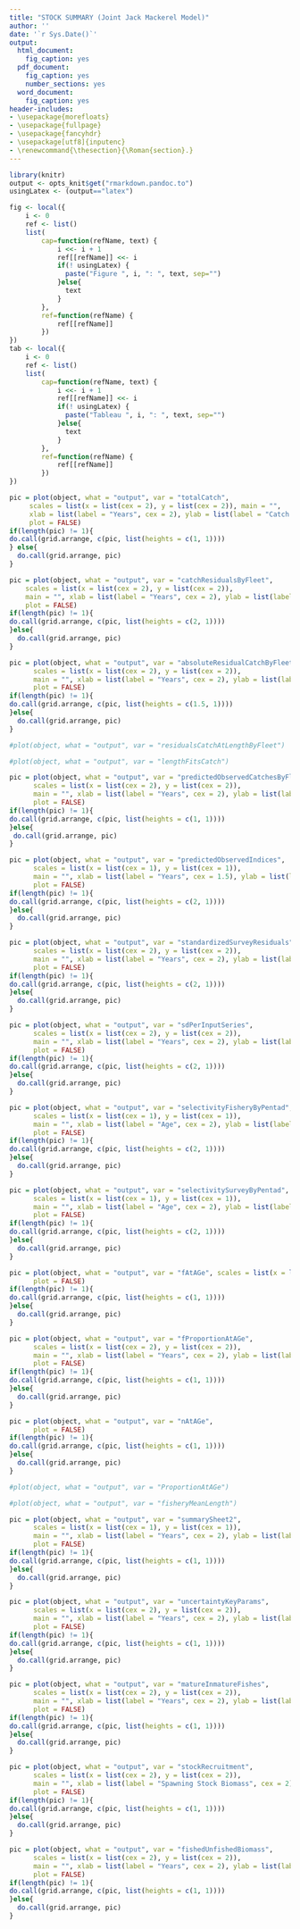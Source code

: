 ---
title: "STOCK SUMMARY (Joint Jack Mackerel Model)"
author: ''
date: '`r Sys.Date()`'
output:
  html_document:
    fig_caption: yes
  pdf_document:
    fig_caption: yes
    number_sections: yes
  word_document:
    fig_caption: yes
header-includes:
- \usepackage{morefloats}
- \usepackage{fullpage}
- \usepackage{fancyhdr}
- \usepackage[utf8]{inputenc}
- \renewcommand{\thesection}{\Roman{section}.}
---

```{r setup, cache=FALSE, include=FALSE}
library(knitr)
output <- opts_knit$get("rmarkdown.pandoc.to")
usingLatex <- (output=="latex") 

fig <- local({
    i <- 0
    ref <- list()
    list(
        cap=function(refName, text) {
            i <<- i + 1
            ref[[refName]] <<- i
            if(! usingLatex) {
              paste("Figure ", i, ": ", text, sep="")
            }else{
              text
            }
        },
        ref=function(refName) {
            ref[[refName]]
        })
})
tab <- local({
    i <- 0
    ref <- list()
    list(
        cap=function(refName, text) {
            i <<- i + 1
            ref[[refName]] <<- i
            if(! usingLatex) {
              paste("Tableau ", i, ": ", text, sep="")
            }else{
              text
            }
        },
        ref=function(refName) {
            ref[[refName]]
        })
})
```

\begin{centering}
\section{Fit of catch data}
\end{centering}
```{r echo=FALSE, fig.width = 15, fig.height = 14, fig.cap = fig$cap("object", "Total catch estimation over time."),  fig.pos='h', results='hide', warning=FALSE}
pic = plot(object, what = "output", var = "totalCatch", 
     scales = list(x = list(cex = 2), y = list(cex = 2)), main = "", 
     xlab = list(label = "Years", cex = 2), ylab = list(label = "Catch in kt", cex = 2), 
     plot = FALSE)
if(length(pic) != 1){
do.call(grid.arrange, c(pic, list(heights = c(1, 1))))  
} else{
  do.call(grid.arrange, pic)
}
```


```{r echo=FALSE, fig.width = 15, fig.height = 13, fig.cap = fig$cap("object", "Catch residuals by fleet"), fig.pos='h', results='hide', warning=FALSE}
pic = plot(object, what = "output", var = "catchResidualsByFleet",
    scales = list(x = list(cex = 2), y = list(cex = 2)), 
    main = "", xlab = list(label = "Years", cex = 2), ylab = list(label = "Residuals", cex = 2),
    plot = FALSE)
if(length(pic) != 1){
do.call(grid.arrange, c(pic, list(heights = c(2, 1)))) 
}else{
  do.call(grid.arrange, pic)
}
```


```{r echo=FALSE, fig.width = 15, fig.height = 13, fig.cap = fig$cap("object", "Absolute residuals by fleet"), fig.pos='h', results='hide', warning=FALSE}
pic = plot(object, what = "output", var = "absoluteResidualCatchByFleet",
      scales = list(x = list(cex = 2), y = list(cex = 2)), 
      main = "", xlab = list(label = "Years", cex = 2), ylab = list(label = "model - obs", cex = 2),
      plot = FALSE)
if(length(pic) != 1){
do.call(grid.arrange, c(pic, list(heights = c(1.5, 1))))  
}else{
  do.call(grid.arrange, pic)
}
```


```{r echo=FALSE, fig.width = 15, fig.height = 15, fig.cap = fig$cap("object", "..."), fig.pos='h', results='hide', warning=FALSE}
#plot(object, what = "output", var = "residualsCatchAtLengthByFleet")
```


```{r echo=FALSE, fig.width = 15, fig.height = 15, fig.cap = fig$cap("object", "Length compositions. Bars represent the observed data and dots represent the model fit and color codes correspond to cohorts."), fig.pos='h', results='hide', warning=FALSE}
#plot(object, what = "output", var = "lengthFitsCatch")
```


```{r echo=FALSE, fig.width = 15, fig.height = 15, fig.cap = fig$cap("object", "Predicted and observed catches by fleet"), fig.pos='h', results='hide', warning=FALSE}
pic = plot(object, what = "output", var = "predictedObservedCatchesByFleet",
      scales = list(x = list(cex = 2), y = list(cex = 2)), 
      main = "", xlab = list(label = "Years", cex = 2), ylab = list(label = "Thousands tons", cex = 2),
      plot = FALSE)
if(length(pic) != 1){
do.call(grid.arrange, c(pic, list(heights = c(1, 1))))  
}else{
 do.call(grid.arrange, pic) 
}
```


\newpage
\begin{centering}
\section{Fit of survey data}
\end{centering}
\vspace{2cm}
```{r echo=FALSE, fig.width = 12, fig.height = 11, fig.cap = fig$cap("object", "Model fit to different indices. Vertical bars represent 2 standard deviations around the observations."), fig.pos='h', results='hide', warning=FALSE}
pic = plot(object, what = "output", var = "predictedObservedIndices",
      scales = list(x = list(cex = 1), y = list(cex = 1)), 
      main = "", xlab = list(label = "Years", cex = 1.5), ylab = list(label = "Normalized index value", cex = 1.5),
      plot = FALSE)
if(length(pic) != 1){
do.call(grid.arrange, c(pic, list(heights = c(2, 1))))  
}else{
  do.call(grid.arrange, pic)
}

```


```{r echo=FALSE, fig.width = 12, fig.height = 15, fig.cap = fig$cap("object", "Standardized survey residuals"), fig.pos='h', results='hide', warning=FALSE}
pic = plot(object, what = "output", var = "standardizedSurveyResiduals",
      scales = list(x = list(cex = 2), y = list(cex = 2)), 
      main = "", xlab = list(label = "Years", cex = 2), ylab = list(label = "Log residuals", cex = 2),
      plot = FALSE)
if(length(pic) != 1){
do.call(grid.arrange, c(pic, list(heights = c(2, 1))))  
}else{
  do.call(grid.arrange, pic)
}

```


```{r echo=FALSE, fig.width = 12, fig.height = 15, fig.cap = fig$cap("object", "Standar deviation per input series"), fig.pos='h', results='hide', warning=FALSE}
pic = plot(object, what = "output", var = "sdPerInputSeries",
      scales = list(x = list(cex = 2), y = list(cex = 2)), 
      main = "", xlab = list(label = "Years", cex = 2), ylab = list(label = "SD", cex = 2),
      plot = FALSE)
if(length(pic) != 1){
do.call(grid.arrange, c(pic, list(heights = c(2, 1))))  
}else{
  do.call(grid.arrange, pic)
}

```

\newpage
\begin{centering}
\section{Fleet and Survey Sel and $F$}
\end{centering}
\vspace{2cm}
```{r echo=FALSE, fig.width = 12, fig.height = 11, fig.cap = fig$cap("object", "Estimates of selectivity by fishery over time. Each cell represents a 5-year period."), fig.pos='h', results='hide', warning=FALSE}
pic = plot(object, what = "output", var = "selectivityFisheryByPentad",
      scales = list(x = list(cex = 1), y = list(cex = 1)), 
      main = "", xlab = list(label = "Age", cex = 2), ylab = list(label = "Selectivity", cex = 2),
      plot = FALSE)
if(length(pic) != 1){
do.call(grid.arrange, c(pic, list(heights = c(2, 1))))  
}else{
  do.call(grid.arrange, pic)
}

```


```{r echo=FALSE, fig.width = 14, fig.height = 15, fig.cap = fig$cap("object", "Estimates of selectivity by survey over time. Each cell represents a 5-year period"), fig.pos='h', results='hide', warning=FALSE}
pic = plot(object, what = "output", var = "selectivitySurveyByPentad",
      scales = list(x = list(cex = 1), y = list(cex = 1)), 
      main = "", xlab = list(label = "Age", cex = 2), ylab = list(label = "Selectivity", cex = 2),
      plot = FALSE)
if(length(pic) != 1){
do.call(grid.arrange, c(pic, list(heights = c(2, 1))))  
}else{
  do.call(grid.arrange, pic)
}
```


```{r echo=FALSE, fig.width = 7, fig.height = 9, fig.cap = fig$cap("object", "Fishing mortality at age"), fig.pos='h', results='hide', warning=FALSE}
pic = plot(object, what = "output", var = "fAtAGe", scales = list(x = list(cex = 0.5), y = list(cex = 0.5)),
      plot = FALSE)
if(length(pic) != 1){
do.call(grid.arrange, c(pic, list(heights = c(1, 1))))  
}else{
  do.call(grid.arrange, pic)
}
```


```{r echo=FALSE, fig.width = 15, fig.height = 15, fig.cap = fig$cap("object", "Fishing mortality proportion at age"), fig.pos='h', results='hide', warning=FALSE}
pic = plot(object, what = "output", var = "fProportionAtAGe",
      scales = list(x = list(cex = 2), y = list(cex = 2)), 
      main = "", xlab = list(label = "Years", cex = 2), ylab = list(label = "Proportion of F at age", cex = 2),
      plot = FALSE)
if(length(pic) != 1){
do.call(grid.arrange, c(pic, list(heights = c(1, 1))))  
}else{
  do.call(grid.arrange, pic)
}
```


```{r echo=FALSE, fig.width = 7, fig.height = 9, fig.cap = fig$cap("object", "N at age"), fig.pos='h', results='hide', warning=FALSE}
pic = plot(object, what = "output", var = "nAtAGe",
      plot = FALSE)
if(length(pic) != 1){
do.call(grid.arrange, c(pic, list(heights = c(1, 1))))  
}else{
  do.call(grid.arrange, pic)
}
```


```{r echo=FALSE, fig.width = 15, fig.height = 15, fig.cap = fig$cap("object", "..."), fig.pos='h', results='hide', warning=FALSE}
#plot(object, what = "output", var = "ProportionAtAGe")
```


```{r echo=FALSE, fig.width = 15, fig.height = 12, fig.cap = fig$cap("object", "..."), fig.pos='h', results='hide', warning=FALSE}
#plot(object, what = "output", var = "fisheryMeanLength")
```


\newpage
\begin{centering}
\section{Stock summary}
\end{centering}
\vspace{2cm}
```{r echo=FALSE, fig.width = 12, fig.height = 11, fig.cap = fig$cap("object", "Summary of stock assessment. Biomass (total and unfished) is measured in thousand tonnes, recruitment is measured in thousands,  and harvest (fishing mortality) as a rate per year."), fig.pos='h', results='hide', warning=FALSE}
pic = plot(object, what = "output", var = "summarySheet2",
      scales = list(x = list(cex = 1), y = list(cex = 1)), 
      main = "", xlab = list(label = "Years", cex = 2), ylab = list(label = "data", cex = 2),
      plot = FALSE)
if(length(pic) != 1){
do.call(grid.arrange, c(pic, list(heights = c(1, 1))))  
}else{
  do.call(grid.arrange, pic)
}
```


```{r echo=FALSE, fig.width = 15, fig.height = 12, fig.cap = fig$cap("object", "Uncertainty of key parameters"), fig.pos='h', results='hide', warning=FALSE}
pic = plot(object, what = "output", var = "uncertaintyKeyParams",
      scales = list(x = list(cex = 2), y = list(cex = 2)), 
      main = "", xlab = list(label = "Years", cex = 2), ylab = list(label = "CV", cex = 2),
      plot = FALSE)
if(length(pic) != 1){
do.call(grid.arrange, c(pic, list(heights = c(1, 1))))  
}else{
  do.call(grid.arrange, pic)
}
```


```{r echo=FALSE, fig.width = 15, fig.height = 12, fig.cap = fig$cap("object", "Estimated mature biomass (solid line) and the estimated inmature biomass measured in thousand tonnes"), fig.pos='h', results='hide', warning=FALSE}
pic = plot(object, what = "output", var = "matureInmatureFishes",
      scales = list(x = list(cex = 2), y = list(cex = 2)), 
      main = "", xlab = list(label = "Years", cex = 2), ylab = list(label = "Biomass in kt", cex = 2),
      plot = FALSE)
if(length(pic) != 1){
do.call(grid.arrange, c(pic, list(heights = c(1, 1))))  
}else{
  do.call(grid.arrange, pic)
}
```


```{r echo=FALSE, fig.width = 15, fig.height = 12, fig.cap = fig$cap("object", "Stock recruitment and regime shifts"), fig.pos='h', results='hide', warning=FALSE}
pic = plot(object, what = "output", var = "stockRecruitment",
      scales = list(x = list(cex = 2), y = list(cex = 2)), 
      main = "", xlab = list(label = "Spawning Stock Biomass", cex = 2), ylab = list(label = "Recruitment", cex = 2),
      plot = FALSE)
if(length(pic) != 1){
do.call(grid.arrange, c(pic, list(heights = c(1, 1))))  
}else{
  do.call(grid.arrange, pic)
}
```


```{r echo=FALSE, fig.width = 15, fig.height = 12, fig.cap = fig$cap("object", "Estimated total biomass (solid line) and the estimated total biomass that would have occurred if no fishing had taken place"), fig.pos='h', results='hide', warning=FALSE}
pic = plot(object, what = "output", var = "fishedUnfishedBiomass",
      scales = list(x = list(cex = 2), y = list(cex = 2)), 
      main = "", xlab = list(label = "Years", cex = 2), ylab = list(label = "Total Biomass", cex = 2),
      plot = FALSE)
if(length(pic) != 1){
do.call(grid.arrange, c(pic, list(heights = c(1, 1))))  
}else{
  do.call(grid.arrange, pic)
}
```